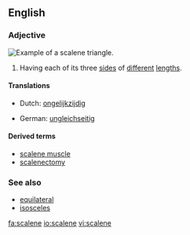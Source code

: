 ==English==

===Adjective===
[[Image:Triangle.Scalene.svg|thumb|right|Example of a scalene triangle.]]
{{en-adj}}

# {{geometry|of a triangle}} Having each of its three [[side]]s of [[different]] [[length]]s.

====Translations====
{{trans-top|sides of different lengths}}
* Dutch: [[ongelijkzijdig]]
{{trans-mid}}
* German: [[ungleichseitig]]
{{trans-bottom}}

====Derived terms====
* [[scalene muscle]]
* [[scalenectomy]]

===See also===
* [[equilateral]]
* [[isosceles]]

[[fa:scalene]]
[[io:scalene]]
[[vi:scalene]]